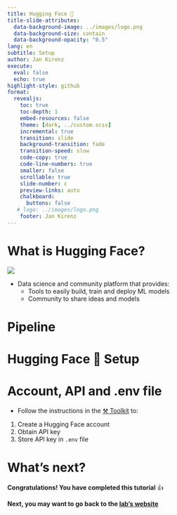 ```yaml
---
title: Hugging Face 🤗
title-slide-attributes:
  data-background-image: ../images/logo.png
  data-background-size: contain
  data-background-opacity: "0.5"
lang: en
subtitle: Setup
author: Jan Kirenz
execute:
  eval: false
  echo: true
highlight-style: github
format:
  revealjs: 
    toc: true
    toc-depth: 1
    embed-resources: false
    theme: [dark, ../custom.scss]  
    incremental: true
    transition: slide
    background-transition: fade
    transition-speed: slow
    code-copy: true
    code-line-numbers: true
    smaller: false
    scrollable: true
    slide-number: c
    preview-links: auto
    chalkboard: 
      buttons: false
   # logo: ../images/logo.png
    footer: Jan Kirenz
---
```


# What is Hugging Face?

![](https://huggingface.co/front/assets/huggingface_logo-noborder.svg)

- Data science and community platform that provides:
  - Tools to easily build, train and deploy ML models 
  - Community to share ideas and models 

# Pipeline

# Hugging Face 🤗 Setup

# Account, API and .env file




- Follow the instructions in the [⚒️ Toolkit](https://kirenz.github.io/lab-toolkit/environments.html#huggingface-api-key) to:

1. Create a Hugging Face account 
2. Obtain API key
3. Store API key in `.env` file 


# What's next? {background-image="../images/logo.png" background-opacity="0.5"}

**Congratulations! You have completed this tutorial** 👍

**Next, you may want to go back to the [lab's website](https://kirenz.github.io/lab-huggingface/)**


